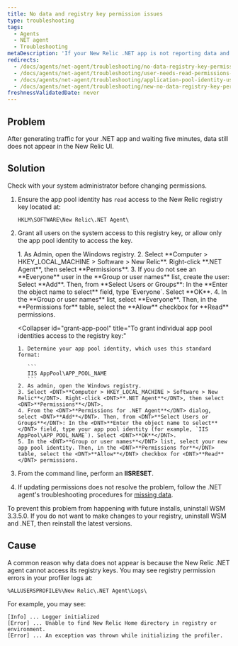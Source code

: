 ```yaml
---
title: No data and registry key permission issues
type: troubleshooting
tags:
  - Agents
  - NET agent
  - Troubleshooting
metaDescription: 'If your New Relic .NET app is not reporting data and you see permissions errors for registry keys, follow these troubleshooting procedures.'
redirects:
  - /docs/agents/net-agent/troubleshooting/no-data-registry-key-permission-issues
  - /docs/agents/net-agent/troubleshooting/user-needs-read-permissions-new-relic-registry-keys
  - /docs/agents/net-agent/troubleshooting/application-pool-identity-user-needs-read-permissions-new-relic-registry-keys
  - /docs/agents/net-agent/troubleshooting/new-no-data-registry-key-permission-issues
freshnessValidatedDate: never
---
```


## Problem

After generating traffic for your .NET app and waiting five minutes, data still does not appear in the New Relic UI.

## Solution

<Callout variant="important">
  Check with your system administrator before changing permissions.
</Callout>

1. Ensure the app pool identity has `read` access to the New Relic registry key located at:

   ```
   HKLM\SOFTWARE\New Relic\.NET Agent\
   ```
2. Grant all users on the system access to this registry key, or allow only the app pool identity to access the key.

   <CollapserGroup>
     <Collapser
       id="grant-everyone"
       title="To grant the Everyone user access to the registry key:"
     >
       1. As Admin, open the Windows registry.
       2. Select <DNT>**Computer > HKEY_LOCAL_MACHINE > Software > New Relic**</DNT>. Right-click <DNT>**.NET Agent**</DNT>, then select <DNT>**Permissions**</DNT>.
       3. If you do not see an <DNT>**Everyone**</DNT> user in the <DNT>**Group or user names**</DNT> list, create the user: Select <DNT>**Add**</DNT>. Then, from <DNT>**Select Users or Groups**</DNT>: In the <DNT>**Enter the object name to select**</DNT> field, type `Everyone`. Select <DNT>**OK**</DNT>.
       4. In the <DNT>**Group or user names**</DNT> list, select <DNT>**Everyone**</DNT>. Then, in the <DNT>**Permissions for**</DNT> table, select the <DNT>**Allow**</DNT> checkbox for <DNT>**Read**</DNT> permissions.
     </Collapser>

     <Collapser
       id="grant-app-pool"
       title="To grant individual app pool identities access to the registry key:"
     >
       1. Determine your app pool identity, which uses this standard format:

          ```
          IIS AppPool\APP_POOL_NAME
          ```
       2. As admin, open the Windows registry.
       3. Select <DNT>**Computer > HKEY_LOCAL_MACHINE > Software > New Relic**</DNT>. Right-click <DNT>**.NET Agent**</DNT>, then select <DNT>**Permissions**</DNT>.
       4. From the <DNT>**Permissions for .NET Agent**</DNT> dialog, select <DNT>**Add**</DNT>. Then, from <DNT>**Select Users or Groups**</DNT>: In the <DNT>**Enter the object name to select**</DNT> field, type your app pool identity (for example, `IIS AppPool\APP_POOL_NAME`). Select <DNT>**OK**</DNT>.
       5. In the <DNT>**Group or user names**</DNT> list, select your new app pool identity. Then, in the <DNT>**Permissions for**</DNT> table, select the <DNT>**Allow**</DNT> checkbox for <DNT>**Read**</DNT> permissions.
     </Collapser>
   </CollapserGroup>
3. From the command line, perform an <DNT>**IISRESET**</DNT>.
4. If updating permissions does not resolve the problem, follow the .NET agent's troubleshooting procedures for [missing data](/docs/agents/net-agent/troubleshooting/no-data-appears-net).

<Callout variant="tip">
  To prevent this problem from happening with future installs, uninstall WSM 3.3.5.0. If you do not want to make changes to your registry, uninstall WSM and .NET, then reinstall the latest versions.
</Callout>

## Cause

A common reason why data does not appear is because the New Relic .NET agent cannot access its registry keys. You may see registry permission errors in your profiler logs at:

```
%ALLUSERSPROFILE%\New Relic\.NET Agent\Logs\
```

For example, you may see:

```
[Info] ... Logger initialized
[Error] ... Unable to find New Relic Home directory in registry or environment.
[Error] ... An exception was thrown while initializing the profiler.
```
